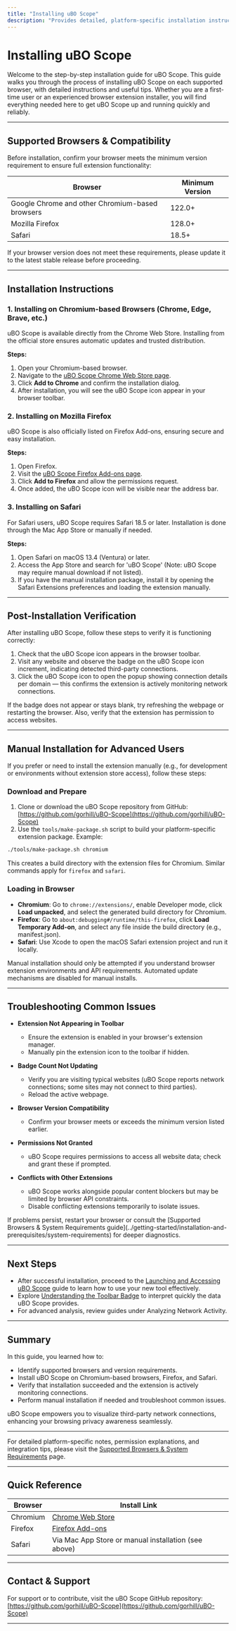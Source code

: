 ```yaml
---
title: "Installing uBO Scope"
description: "Provides detailed, platform-specific installation instructions for each supported browser, including official extension store links and manual installation notes if applicable. Guides users to a successful first install—no prior experience required."
---
```


# Installing uBO Scope

Welcome to the step-by-step installation guide for uBO Scope. This guide walks you through the process of installing uBO Scope on each supported browser, with detailed instructions and useful tips. Whether you are a first-time user or an experienced browser extension installer, you will find everything needed here to get uBO Scope up and running quickly and reliably.

---

## Supported Browsers & Compatibility

Before installation, confirm your browser meets the minimum version requirement to ensure full extension functionality:

| Browser           | Minimum Version          |
|-------------------|-------------------------|
| Google Chrome and other Chromium-based browsers | 122.0+                  |
| Mozilla Firefox   | 128.0+                  |
| Safari            | 18.5+                   |


If your browser version does not meet these requirements, please update it to the latest stable release before proceeding.


---

## Installation Instructions

### 1. Installing on Chromium-based Browsers (Chrome, Edge, Brave, etc.)

uBO Scope is available directly from the Chrome Web Store. Installing from the official store ensures automatic updates and trusted distribution.

**Steps:**

1. Open your Chromium-based browser.
2. Navigate to the [uBO Scope Chrome Web Store page](https://chromewebstore.google.com/detail/ubo-scope/bbdpgcaljkaaigfcomhidmneffjjjfgp).
3. Click **Add to Chrome** and confirm the installation dialog.
4. After installation, you will see the uBO Scope icon appear in your browser toolbar.


### 2. Installing on Mozilla Firefox

uBO Scope is also officially listed on Firefox Add-ons, ensuring secure and easy installation.

**Steps:**

1. Open Firefox.
2. Visit the [uBO Scope Firefox Add-ons page](https://addons.mozilla.org/firefox/addon/ubo-scope/).
3. Click **Add to Firefox** and allow the permissions request.
4. Once added, the uBO Scope icon will be visible near the address bar.


### 3. Installing on Safari

For Safari users, uBO Scope requires Safari 18.5 or later. Installation is done through the Mac App Store or manually if needed.

**Steps:**

1. Open Safari on macOS 13.4 (Ventura) or later.
2. Access the App Store and search for 'uBO Scope' (Note: uBO Scope may require manual download if not listed).
3. If you have the manual installation package, install it by opening the Safari Extensions preferences and loading the extension manually.


---

## Post-Installation Verification

After installing uBO Scope, follow these steps to verify it is functioning correctly:

1. Check that the uBO Scope icon appears in the browser toolbar.
2. Visit any website and observe the badge on the uBO Scope icon increment, indicating detected third-party connections.
3. Click the uBO Scope icon to open the popup showing connection details per domain — this confirms the extension is actively monitoring network connections.


<Tip>
If the badge does not appear or stays blank, try refreshing the webpage or restarting the browser. Also, verify that the extension has permission to access websites.
</Tip>

---

## Manual Installation for Advanced Users

If you prefer or need to install the extension manually (e.g., for development or environments without extension store access), follow these steps:

### Download and Prepare

1. Clone or download the uBO Scope repository from GitHub: [https://github.com/gorhill/uBO-Scope](https://github.com/gorhill/uBO-Scope)
2. Use the `tools/make-package.sh` script to build your platform-specific extension package. Example:

```bash
./tools/make-package.sh chromium
```

This creates a build directory with the extension files for Chromium. Similar commands apply for `firefox` and `safari`.

### Loading in Browser

- **Chromium**: Go to `chrome://extensions/`, enable Developer mode, click **Load unpacked**, and select the generated build directory for Chromium.
- **Firefox**: Go to `about:debugging#/runtime/this-firefox`, click **Load Temporary Add-on**, and select any file inside the build directory (e.g., manifest.json).
- **Safari**: Use Xcode to open the macOS Safari extension project and run it locally.


<Warning>
Manual installation should only be attempted if you understand browser extension environments and API requirements. Automated update mechanisms are disabled for manual installs.
</Warning>

---

## Troubleshooting Common Issues

- **Extension Not Appearing in Toolbar**
  - Ensure the extension is enabled in your browser's extension manager.
  - Manually pin the extension icon to the toolbar if hidden.

- **Badge Count Not Updating**
  - Verify you are visiting typical websites (uBO Scope reports network connections; some sites may not connect to third parties).
  - Reload the active webpage.

- **Browser Version Compatibility**
  - Confirm your browser meets or exceeds the minimum version listed earlier.

- **Permissions Not Granted**
  - uBO Scope requires permissions to access all website data; check and grant these if prompted.

- **Conflicts with Other Extensions**
  - uBO Scope works alongside popular content blockers but may be limited by browser API constraints.
  - Disable conflicting extensions temporarily to isolate issues.

<Tip>
If problems persist, restart your browser or consult the [Supported Browsers & System Requirements guide](../getting-started/installation-and-prerequisites/system-requirements) for deeper diagnostics.
</Tip>

---

## Next Steps

- After successful installation, proceed to the [Launching and Accessing uBO Scope](../getting-started/setup-and-first-use/launching-the-extension) guide to learn how to use your new tool effectively.
- Explore [Understanding the Toolbar Badge](../getting-started/setup-and-first-use/understanding-the-badge) to interpret quickly the data uBO Scope provides.
- For advanced analysis, review guides under Analyzing Network Activity.


---

## Summary

In this guide, you learned how to:

- Identify supported browsers and version requirements.
- Install uBO Scope on Chromium-based browsers, Firefox, and Safari.
- Verify that installation succeeded and the extension is actively monitoring connections.
- Perform manual installation if needed and troubleshoot common issues.

uBO Scope empowers you to visualize third-party network connections, enhancing your browsing privacy awareness seamlessly.


---

For detailed platform-specific notes, permission explanations, and integration tips, please visit the [Supported Browsers & System Requirements](../getting-started/installation-and-prerequisites/system-requirements) page.


---

## Quick Reference

| Browser       | Install Link                                                                                  |
|---------------|---------------------------------------------------------------------------------------------|
| Chromium      | [Chrome Web Store](https://chromewebstore.google.com/detail/ubo-scope/bbdpgcaljkaaigfcomhidmneffjjjfgp) |
| Firefox       | [Firefox Add-ons](https://addons.mozilla.org/firefox/addon/ubo-scope/)                       |
| Safari        | Via Mac App Store or manual installation (see above)                                        |


---

## Contact & Support

For support or to contribute, visit the uBO Scope GitHub repository: [https://github.com/gorhill/uBO-Scope](https://github.com/gorhill/uBO-Scope)


---